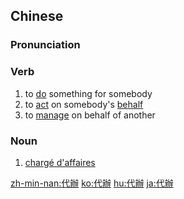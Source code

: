 {{also|代办}}
==Chinese==
{{zh-forms|s=代办}}

===Pronunciation===
{{zh-pron
|m=dàibàn
|cat=v,n
}}

===Verb===
{{zh-verb}}

# to [[do]] something for somebody
# to [[act]] on somebody's [[behalf]]
# to [[manage]] on behalf of another

===Noun===
{{zh-noun}}

# [[chargé d'affaires]]

{{zh-cat|Intermediate}}

[[zh-min-nan:代辦]]
[[ko:代辦]]
[[hu:代辦]]
[[ja:代辦]]